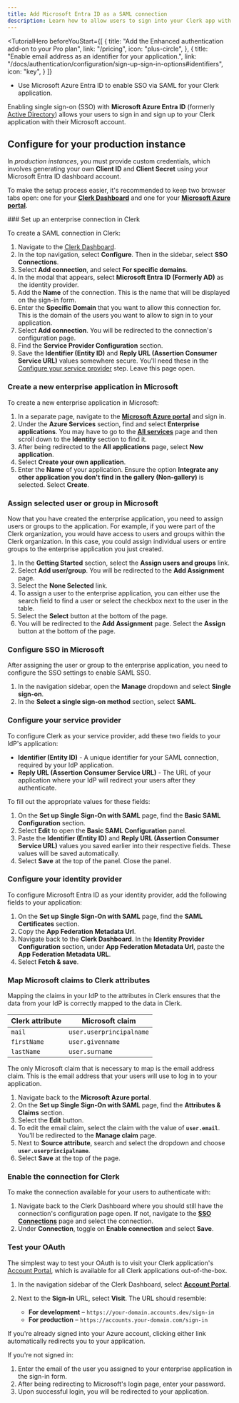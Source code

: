 ```yaml
---
title: Add Microsoft Entra ID as a SAML connection
description: Learn how to allow users to sign into your Clerk app with their Microsoft account using SAML SSO.
---
```


<TutorialHero
  beforeYouStart={[
    {
      title: "Add the Enhanced authentication add-on to your Pro plan",
      link: "/pricing",
      icon: "plus-circle",
    },
    {
      title: "Enable email address as an identifier for your application.",
      link: "/docs/authentication/configuration/sign-up-sign-in-options#identifiers",
      icon: "key",
    }
  ]}
>
  - Use Microsoft Azure Entra ID to enable SSO via SAML for your Clerk application.
</TutorialHero>

Enabling single sign-on (SSO) with **Microsoft Azure Entra ID** (formerly [Active Directory](https://learn.microsoft.com/en-us/entra/fundamentals/new-name)) allows your users to sign in and sign up to your Clerk application with their Microsoft account.

## Configure for your production instance

In _production instances_, you must provide custom credentials, which involves generating your own **Client ID** and **Client Secret** using your Microsoft Entra ID dashboard account.

To make the setup process easier, it's recommended to keep two browser tabs open: one for your [**Clerk Dashboard**](https://dashboard.clerk.com/last-active?path=user-authentication/sso-connections) and one for your [**Microsoft Azure portal**](https://portal.azure.com).

<Steps>
  ### Set up an enterprise connection in Clerk

  To create a SAML connection in Clerk:

  1. Navigate to the [Clerk Dashboard](https://dashboard.clerk.com/last-active?path=user-authentication/sso-connections).
  1. In the top navigation, select **Configure**. Then in the sidebar, select **SSO Connections**.
  1. Select **Add connection**, and select **For specific domains**.
  1. In the modal that appears, select **Microsoft Entra ID (Formerly AD)** as the identity provider.
  1. Add the **Name** of the connection. This is the name that will be displayed on the sign-in form.
  1. Enter the **Specific Domain** that you want to allow this connection for. This is the domain of the users you want to allow to sign in to your application.
  1. Select **Add connection**. You will be redirected to the connection's configuration page.
  1. Find the **Service Provider Configuration** section.
  1. Save the **Identifier (Entity ID)** and **Reply URL (Assertion Consumer Service URL)** values somewhere secure. You'll need these in the [Configure your service provider](#configure-your-service-provider) step. Leave this page open.

  ### Create a new enterprise application in Microsoft

  To create a new enterprise application in Microsoft:

  1. In a separate page, navigate to the [**Microsoft Azure portal**](https://azure.microsoft.com/en-us/get-started/azure-portal) and sign in.
  1. Under the **Azure Services** section, find and select **Enterprise applications**. You may have to go to the [**All services**](https://portal.azure.com/#allservices) page and then scroll down to the **Identity** section to find it.
  1. After being redirected to the **All applications** page, select **New application**.
  1. Select **Create your own application**.
  1. Enter the **Name** of your application. Ensure the option **Integrate any other application you don't find in the gallery (Non-gallery)** is selected. Select **Create**.

  ### Assign selected user or group in Microsoft

  Now that you have created the enterprise application, you need to assign users or groups to the application. For example, if you were part of the Clerk organization, you would have access to users and groups within the Clerk organization. In this case, you could assign individual users or entire groups to the enterprise application you just created.

  1. In the **Getting Started** section, select the **Assign users and groups** link.
  1. Select **Add user/group**. You will be redirected to the **Add Assignment** page.
  1. Select the **None Selected** link.
  1. To assign a user to the enterprise application, you can either use the search field to find a user or select the checkbox next to the user in the table.
  1. Select the **Select** button at the bottom of the page.
  1. You will be redirected to the **Add Assignment** page. Select the **Assign** button at the bottom of the page.

  ### Configure SSO in Microsoft

  After assigning the user or group to the enterprise application, you need to configure the SSO settings to enable SAML SSO.

  1. In the navigation sidebar, open the **Manage** dropdown and select **Single sign-on**.
  1. In the **Select a single sign-on method** section, select **SAML**.

  ### Configure your service provider

  To configure Clerk as your service provider, add these two fields to your IdP's application:

  - **Identifier (Entity ID)** - A unique identifier for your SAML connection, required by your IdP application.
  - **Reply URL (Assertion Consumer Service URL)** - The URL of your application where your IdP will redirect your users after they authenticate.

  To fill out the appropriate values for these fields:

  1. On the **Set up Single Sign-On with SAML** page, find the **Basic SAML Configuration** section.
  1. Select **Edit** to open the **Basic SAML Configuration** panel.
  1. Paste the **Identifier (Entity ID)** and **Reply URL (Assertion Consumer Service URL)** values you saved earlier into their respective fields. These values will be saved automatically.
  1. Select **Save** at the top of the panel. Close the panel.

  ### Configure your identity provider

  To configure Microsoft Entra ID as your identity provider, add the following fields to your application:

  1. On the **Set up Single Sign-On with SAML** page, find the **SAML Certificates** section.
  1. Copy the **App Federation Metadata Url**.
  1. Navigate back to the **Clerk Dashboard**. In the **Identity Provider Configuration** section, under **App Federation Metadata Url**, paste the **App Federation Metadata URL**.
  1. Select **Fetch & save**.

  ### Map Microsoft claims to Clerk attributes

  Mapping the claims in your IdP to the attributes in Clerk ensures that the data from your IdP is correctly mapped to the data in Clerk.

  | Clerk attribute | Microsoft claim |
  | - | - |
  | `mail` | `user.userprincipalname` |
  | `firstName` | `user.givenname` |
  | `lastName` | `user.surname` |

  The only Microsoft claim that is necessary to map is the email address claim. This is the email address that your users will use to log in to your application.

  1. Navigate back to the **Microsoft Azure portal**.
  1. On the **Set up Single Sign-On with SAML** page, find the **Attributes & Claims** section.
  1. Select the **Edit** button.
  1. To edit the email claim, select the claim with the value of **`user.email`**. You'll be redirected to the **Manage claim** page.
  1. Next to **Source attribute**, search and select the dropdown and choose **`user.userprincipalname`**.
  1. Select **Save** at the top of the page.

  ### Enable the connection for Clerk

  To make the connection available for your users to authenticate with:

  1. Navigate back to the Clerk Dashboard where you should still have the connection's configuration page open. If not, navigate to the [**SSO Connections**](https://dashboard.clerk.com/last-active?path=user-authentication/sso-connections) page and select the connection.
  1. Under **Connection**, toggle on **Enable connection** and select **Save**.

  ### Test your OAuth

  The simplest way to test your OAuth is to visit your Clerk application's [Account Portal](/docs/customization/account-portal/overview), which is available for all Clerk applications out-of-the-box.

  1. In the navigation sidebar of the Clerk Dashboard, select [**Account Portal**](https://dashboard.clerk.com/last-active?path=account-portal).
  1. Next to the **Sign-in** URL, select **Visit**. The URL should resemble:

     - **For development** – `https://your-domain.accounts.dev/sign-in`
     - **For production** – `https://accounts.your-domain.com/sign-in`

  If you're already signed into your Azure account, clicking either link automatically redirects you to your application.

  If you're not signed in:

  1. Enter the email of the user you assigned to your enterprise application in the sign-in form.
  1. After being redirecting to Microsoft's login page, enter your password.
  1. Upon successful login, you will be redirected to your application.
</Steps>
